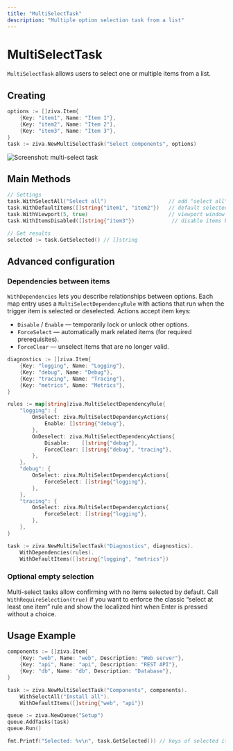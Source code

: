 ```yaml
---
title: "MultiSelectTask"
description: "Multiple option selection task from a list"
---
```


# MultiSelectTask

`MultiSelectTask` allows users to select one or multiple items from a list.

## Creating

```go
options := []ziva.Item{
    {Key: "item1", Name: "Item 1"},
    {Key: "item2", Name: "Item 2"},
    {Key: "item3", Name: "Item 3"},
}
task := ziva.NewMultiSelectTask("Select components", options)
```

![Screenshot: multi-select task](/images/pic_3.png)

## Main Methods

```go
// Settings
task.WithSelectAll("Select all")                    // add "select all" option
task.WithDefaultItems([]string{"item1", "item2"})   // default selected keys
task.WithViewport(5, true)                          // viewport window
task.WithItemsDisabled([]string{"item3"})            // disable items by key

// Get results
selected := task.GetSelected() // []string
```

## Advanced configuration

### Dependencies between items

`WithDependencies` lets you describe relationships between options. Each map entry uses a `MultiSelectDependencyRule` with actions that run when the trigger item is selected or deselected. Actions accept item keys:

- `Disable` / `Enable` — temporarily lock or unlock other options.
- `ForceSelect` — automatically mark related items (for required prerequisites).
- `ForceClear` — unselect items that are no longer valid.

```go
diagnostics := []ziva.Item{
    {Key: "logging", Name: "Logging"},
    {Key: "debug", Name: "Debug"},
    {Key: "tracing", Name: "Tracing"},
    {Key: "metrics", Name: "Metrics"},
}

rules := map[string]ziva.MultiSelectDependencyRule{
    "logging": {
        OnSelect: ziva.MultiSelectDependencyActions{
            Enable: []string{"debug"},
        },
        OnDeselect: ziva.MultiSelectDependencyActions{
            Disable:    []string{"debug"},
            ForceClear: []string{"debug", "tracing"},
        },
    },
    "debug": {
        OnSelect: ziva.MultiSelectDependencyActions{
            ForceSelect: []string{"logging"},
        },
    },
    "tracing": {
        OnSelect: ziva.MultiSelectDependencyActions{
            ForceSelect: []string{"logging"},
        },
    },
}

task := ziva.NewMultiSelectTask("Diagnostics", diagnostics).
    WithDependencies(rules).
    WithDefaultItems([]string{"logging", "metrics"})
```

### Optional empty selection

Multi-select tasks allow confirming with no items selected by default. Call `WithRequireSelection(true)` if you want to enforce the classic “select at least one item” rule and show the localized hint when Enter is pressed without a choice.

## Usage Example

```go
components := []ziva.Item{
    {Key: "web", Name: "web", Description: "Web server"},
    {Key: "api", Name: "api", Description: "REST API"},
    {Key: "db", Name: "db", Description: "Database"},
}

task := ziva.NewMultiSelectTask("Components", components).
    WithSelectAll("Install all").
    WithDefaultItems([]string{"web", "api"})

queue := ziva.NewQueue("Setup")
queue.AddTasks(task)
queue.Run()

fmt.Printf("Selected: %v\n", task.GetSelected()) // keys of selected items
```
